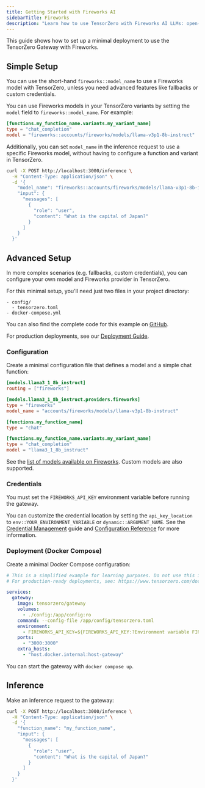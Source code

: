 ```yaml
---
title: Getting Started with Fireworks AI
sidebarTitle: Fireworks
description: "Learn how to use TensorZero with Fireworks AI LLMs: open-source gateway, observability, optimization, evaluations, and experimentation."
---
```


This guide shows how to set up a minimal deployment to use the TensorZero Gateway with Fireworks.

## Simple Setup

You can use the short-hand `fireworks::model_name` to use a Fireworks model with TensorZero, unless you need advanced features like fallbacks or custom credentials.

You can use Fireworks models in your TensorZero variants by setting the `model` field to `fireworks::model_name`.
For example:

```toml {3}
[functions.my_function_name.variants.my_variant_name]
type = "chat_completion"
model = "fireworks::accounts/fireworks/models/llama-v3p1-8b-instruct"
```

Additionally, you can set `model_name` in the inference request to use a specific Fireworks model, without having to configure a function and variant in TensorZero.

```bash {4}
curl -X POST http://localhost:3000/inference \
  -H "Content-Type: application/json" \
  -d '{
    "model_name": "fireworks::accounts/fireworks/models/llama-v3p1-8b-instruct",
    "input": {
      "messages": [
        {
          "role": "user",
          "content": "What is the capital of Japan?"
        }
      ]
    }
  }'
```

## Advanced Setup

In more complex scenarios (e.g. fallbacks, custom credentials), you can configure your own model and Fireworks provider in TensorZero.

For this minimal setup, you'll need just two files in your project directory:

```
- config/
  - tensorzero.toml
- docker-compose.yml
```

<Tip>

You can also find the complete code for this example on [GitHub](https://github.com/tensorzero/tensorzero/tree/main/examples/guides/providers/fireworks).

</Tip>

For production deployments, see our [Deployment Guide](/docs/gateway/deployment/).

### Configuration

Create a minimal configuration file that defines a model and a simple chat function:

```toml title="config/tensorzero.toml"
[models.llama3_1_8b_instruct]
routing = ["fireworks"]

[models.llama3_1_8b_instruct.providers.fireworks]
type = "fireworks"
model_name = "accounts/fireworks/models/llama-v3p1-8b-instruct"

[functions.my_function_name]
type = "chat"

[functions.my_function_name.variants.my_variant_name]
type = "chat_completion"
model = "llama3_1_8b_instruct"
```

See the [list of models available on Fireworks](https://fireworks.ai/models).
Custom models are also supported.

### Credentials

You must set the `FIREWORKS_API_KEY` environment variable before running the gateway.

You can customize the credential location by setting the `api_key_location` to `env::YOUR_ENVIRONMENT_VARIABLE` or `dynamic::ARGUMENT_NAME`.
See the [Credential Management](/docs/gateway/guides/credential-management/) guide and [Configuration Reference](/docs/gateway/configuration-reference/) for more information.

### Deployment (Docker Compose)

Create a minimal Docker Compose configuration:

```yaml title="docker-compose.yml"
# This is a simplified example for learning purposes. Do not use this in production.
# For production-ready deployments, see: https://www.tensorzero.com/docs/gateway/deployment

services:
  gateway:
    image: tensorzero/gateway
    volumes:
      - ./config:/app/config:ro
    command: --config-file /app/config/tensorzero.toml
    environment:
      - FIREWORKS_API_KEY=${FIREWORKS_API_KEY:?Environment variable FIREWORKS_API_KEY must be set.}
    ports:
      - "3000:3000"
    extra_hosts:
      - "host.docker.internal:host-gateway"
```

You can start the gateway with `docker compose up`.

## Inference

Make an inference request to the gateway:

```bash
curl -X POST http://localhost:3000/inference \
  -H "Content-Type: application/json" \
  -d '{
    "function_name": "my_function_name",
    "input": {
      "messages": [
        {
          "role": "user",
          "content": "What is the capital of Japan?"
        }
      ]
    }
  }'
```
